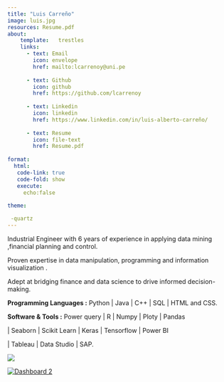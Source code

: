 ```yaml
---
title: "Luis Carreño"
image: luis.jpg
resources: Resume.pdf
about: 
    template:   trestles
    links: 
      - text: Email
        icon: envelope
        href: mailto:lcarrenoy@uni.pe
        
      - text: Github
        icon: github
        href: https://github.com/lcarrenoy
        
      - text: Linkedin
        icon: linkedin
        href: https://www.linkedin.com/in/luis-alberto-carreño/             
    
      - text: Resume
        icon: file-text
        href: Resume.pdf
        
format:
  html:        
   code-link: true 
   code-fold: show 
   execute:
     echo:false     
         
theme:

 -quartz
---
```


Industrial Engineer with 6 years of experience in applying data mining ,financial planning and control.

Proven expertise in data manipulation, programming and information visualization .

Adept at bridging finance and data science to drive informed decision-making.

**Programming Languages :** Python \| Java \| C++ \| SQL \| HTML and CSS.

**Software & Tools :** Power query \| R \| Numpy \| Ploty \| Pandas

\| Seaborn \| Scikit Learn \| Keras \| Tensorflow \| Power BI

\| Tableau \| Data Studio \| SAP.

![](bg-masthead.jpg){withd="10%"}

```{=html}
<div class='tableauPlaceholder' id='viz1718082139931' style='position: relative'><noscript><a href='#'><img alt='Dashboard 2 ' src='https:&#47;&#47;public.tableau.com&#47;static&#47;images&#47;PM&#47;PMR2C2XSM&#47;1_rss.png' style='border: none' /></a></noscript><object class='tableauViz'  style='display:none;'><param name='host_url' value='https%3A%2F%2Fpublic.tableau.com%2F' /> <param name='embed_code_version' value='3' /> <param name='path' value='shared&#47;PMR2C2XSM' /> <param name='toolbar' value='yes' /><param name='static_image' value='https:&#47;&#47;public.tableau.com&#47;static&#47;images&#47;PM&#47;PMR2C2XSM&#47;1.png' /> <param name='animate_transition' value='yes' /><param name='display_static_image' value='yes' /><param name='display_spinner' value='yes' /><param name='display_overlay' value='yes' /><param name='display_count' value='yes' /><param name='tabs' value='no' /><param name='language' value='en-US' /></object></div> <html here>

<script type='text/javascript'>                    var divElement = document.getElementById('viz1718082139931');                    var vizElement = divElement.getElementsByTagName('object')[0];                    if ( divElement.offsetWidth > 800 ) { vizElement.style.width='100%';vizElement.style.height=(divElement.offsetWidth*0.75)+'px';} else if ( divElement.offsetWidth > 500 ) { vizElement.style.width='100%';vizElement.style.height=(divElement.offsetWidth*0.75)+'px';} else { vizElement.style.width='100%';vizElement.style.height='727px';}                     var scriptElement = document.createElement('script');                    scriptElement.src = 'https://public.tableau.com/javascripts/api/viz_v1.js';                    vizElement.parentNode.insertBefore(scriptElement, vizElement);                </script>

```